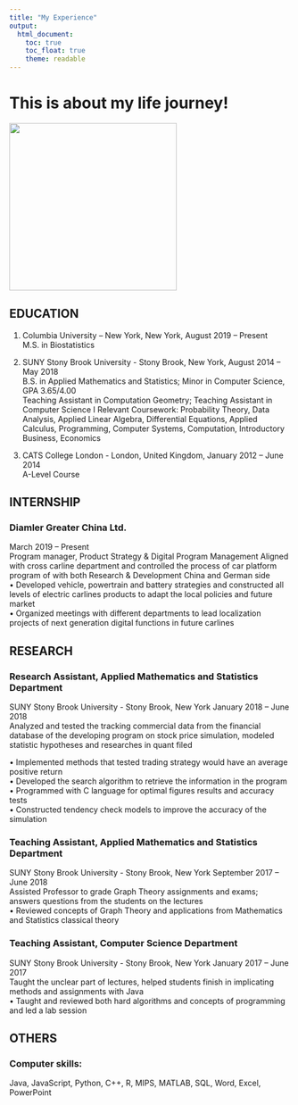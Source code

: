 ```yaml
---
title: "My Experience"
output: 
  html_document:
    toc: true
    toc_float: true
    theme: readable
---
```


# This is about my life journey!

![](images/1977.JPG){hight=600px, width=300px}

## EDUCATION   

1. Columbia University – New York, New York,                                August 2019 – Present  
M.S. in Biostatistics  
  

2. SUNY Stony Brook University - Stony Brook, New York,                     August 2014 – May 2018  
B.S. in Applied Mathematics and Statistics; Minor in Computer Science, GPA 3.65/4.00  
Teaching Assistant in Computation Geometry; Teaching Assistant in Computer Science I  Relevant Coursework: Probability Theory, Data Analysis, Applied Linear Algebra, Differential Equations, Applied Calculus, Programming, Computer Systems, Computation, Introductory Business, Economics
  
3. CATS College London - London, United Kingdom,	                               January 2012 – June 2014  
A-Level Course 

  
  
## INTERNSHIP   
  
### Diamler Greater China Ltd.  

March 2019 – Present  
Program manager, Product Strategy & Digital Program Management
Aligned with cross carline department and controlled the process of car platform program of with both Research & Development China and German side  
•	Developed vehicle, powertrain and battery strategies and constructed all levels of electric carlines products to adapt the local policies and future market  
•	Organized meetings with different departments to lead localization projects of next generation digital functions in future carlines 

 
 
 
  
## RESEARCH 
  
### Research Assistant, Applied Mathematics and Statistics Department
SUNY Stony Brook University - Stony Brook, New York                                                          January 2018 – June 2018  
Analyzed and tested the tracking commercial data from the financial database of the developing program on stock price simulation, modeled statistic hypotheses and researches in quant filed  

•	Implemented methods that tested trading strategy would have an average positive return  
•	Developed the search algorithm to retrieve the information in the program   
•	Programmed with C language for optimal figures results and accuracy tests  
•	Constructed tendency check models to improve the accuracy of the simulation   
  
    
  
### Teaching Assistant, Applied Mathematics and Statistics Department  
SUNY Stony Brook University - Stony Brook, New York                                                     September 2017 – June 2018  
Assisted Professor to grade Graph Theory assignments and exams; answers questions from the students on the lectures  
•	Reviewed concepts of Graph Theory and applications from Mathematics and Statistics classical theory  


### Teaching Assistant, Computer Science Department  
SUNY Stony Brook University - Stony Brook, New York                                                          January 2017 – June 2017  
Taught the unclear part of lectures, helped students finish in implicating methods and assignments with Java  
•	Taught and reviewed both hard algorithms and concepts of programming and led a lab session  
  
 
 
  
## OTHERS  
### Computer skills:
Java, JavaScript, Python, C++, R, MIPS, MATLAB, SQL, Word, Excel, PowerPoint




